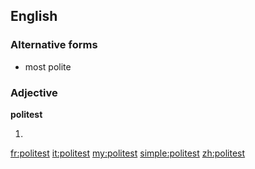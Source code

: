 ==English==

===Alternative forms===
* most polite

===Adjective===
'''politest'''

# {{en-superlative of|polite}}

[[fr:politest]]
[[it:politest]]
[[my:politest]]
[[simple:politest]]
[[zh:politest]]